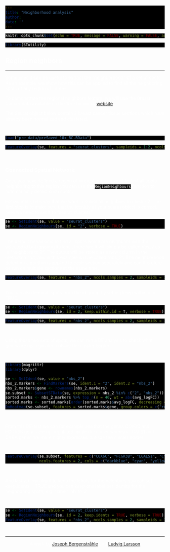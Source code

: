 ```yaml
---
title: "Neighborhood analysis"
author:
date: ''
---
```


<style type="text/css">
div.main-container {
  background-color: #000000 !important;
  max-width: 1400px;
  margin-left: auto;
  margin-right: auto;
}
</style>
<style>
#TOC {
  background: url("https://www.spatialresearch.org/wp-content/uploads/2019/09/str-logo-spatial_research_3@2x.png");
  background-size: contain;
  padding-top: 100px !important;
  background-repeat: no-repeat;
  op: 5%;
  opacity: 0.8;
  width: 500px;
  color: white;
  border-color: #000000 !important;
}
</style>

<style> code, pre{
  background-color: #000000 !important;
  color: white !important;
}
</style>
<style> 
body {
  color: white
}
</style>
<style>
.list-group-item.active, .list-group-item.active:focus, .list-group-item.active:hover {
    background-color: #375a7f;
}
</style>



```r
knitr::opts_chunk$set(echo = TRUE, message = FALSE, warning = FALSE, autodep = TRUE)

```

```r
library(STutility)
```


## Region neighbors
***

Sometimes it can be useful to extract the "neighborhood" of a set of spots. As an example, we show how this can be applied to find all the neighboring spots of any region of interest. 

To demonstrate the regional neighbors feature, we will use the Breast Cancer data available on the 10x Genomics [website](https://support.10xgenomics.com/spatial-gene-expression/datasets).

The Seurat object below contain 2 breast cancer tissue sections which have already been normalized and clustered. 

<br>
```r

load("pre_data/preSaved_10x_BC.RData")

```
```r
FeatureOverlay(se, features = "seurat_clusters", sampleids = 1:2, ncols.samples = 2, dark.theme = T)
```
<br>

### Connected Spatial Network

Once you have defined a region of interest and you want to find all spots neighboring to this region you can use the `RegionNeighbours` function to automatically detect such spots. 

For example, let’s say that we want to select all neighbors to cluster 2. The first step is to make sure that the identity of your seurat object is correct, here we need to set it to "seurat_clusters".
<br>
```r

se <- SetIdent(se, value = "seurat_clusters")
se <- RegionNeighbours(se, id = "2", verbose = TRUE)

```
<br>
The default behavior is to find all spots which are neighbors with the selected id but ignoring its label, therefore it will simply be called nbs_2 as in “neighbors to 2”. The output will be stored as a new column in the meta.data slot, and in this example will be called "nbs_2". The neighborhood detection algorithm is applied to each section separately and can therefore be run on multiple sections at the same time.
<br>
```r

FeatureOverlay(se, features = "nbs_2", ncols.samples = 2, sampleids = 1:2, cols = c("red", "lightgray"), pt.size = 2, dark.theme = T)

```
<br>
You can also keep all spots from the id group by setting keep.within.id = TRUE.
<br>
```r

se <- SetIdent(se, value = "seurat_clusters")
se <- RegionNeighbours(se, id = 2, keep.within.id = T, verbose = TRUE)

```

```r

FeatureOverlay(se, features = "nbs_2", ncols.samples = 2, sampleids = 1:2, cols = c("red", "lightgray"), pt.size = 2, dark.theme = T)

```
<br>

Using these two sets of spots, we can run a DE analysis to check what genes are up-regulated outside the cluster border.

<br>
```r

library(magrittr)
library(dplyr)

se <- SetIdent(se, value = "nbs_2")
nbs_2.markers <- FindMarkers(se, ident.1 = "2", ident.2 = "nbs_2")
nbs_2.markers$gene <- rownames(nbs_2.markers)
se.subset <- SubsetSTData(se, expression = nbs_2 %in% c("2", "nbs_2"))
sorted.marks <- nbs_2.markers %>% top_n(n = 40, wt = abs(avg_logFC))
sorted.marks <- sorted.marks[order(sorted.marks$avg_logFC, decreasing = T), ]
DoHeatmap(se.subset, features = sorted.marks$gene, group.colors = c("red", "lightgray"), disp.min = -2, disp.max = 2) + DarkTheme() 

```
<br>

From this DE-test we can for example see that the genes COX6C and FCGR3B genes are up-regulated inside the cluser whereas LGALS1 and CYBA genes are more highly expressed outisde the cluster border.

<br>
```r

FeatureOverlay(se.subset, features = c("COX6C", "FCGR3B", "LGALS1", "CYBA"), pt.size = 2, dark.theme = T, 
               ncols.features = 2, cols = c("darkblue", "cyan", "yellow", "red", "darkred"))

```
<br>

And lastly, if you want to keep the labels for the neighbors you can set keep.idents = TRUE and you can keep one label per identity for the neighboring spots, e.g. "label"_nb_to_2

<br>

```r

se <- SetIdent(se, value = "seurat_clusters")
se <- RegionNeighbours(se, id = 2, keep.idents = TRUE, verbose = TRUE)
FeatureOverlay(se, features = "nbs_2", ncols.samples = 2, sampleids = 1:2, pt.size = 2, dark.theme = T)

```

&nbsp;
<hr />
<p style="text-align: center;">A work by <a href="j.bergenstrahle@scilifelab.se">Joseph Bergenstråhle</a> and <a href="ludvig.larsson@scilifelab.se">Ludvig Larsson</a></p>

<!-- Add icon library -->
<link rel="stylesheet" href="https://cdnjs.cloudflare.com/ajax/libs/font-awesome/4.7.0/css/font-awesome.min.css">

<!-- Add font awesome icons -->
<p style="text-align: center;">
    <a href="https://www.spatialresearch.org" class="fa fa-beer"></a>
</p>

&nbsp;
